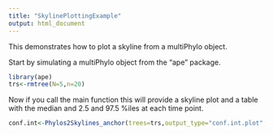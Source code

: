 ```yaml
---
title: "SkylinePlottingExample"
output: html_document
---
```


This demonstrates how to plot a skyline from a multiPhylo object.

Start by simulating a multiPhylo object from the "ape" package.


```r
library(ape)
trs<-rmtree(N=5,n=20)
```

Now if you call the main function this will provide a skyline plot and a table with the median and 2.5 and 97.5 %iles at each time point. 

```r
conf.int<-Phylos2Skylines_anchor(trees=trs,output_type="conf.int.plot",plot_type="linear")
```

